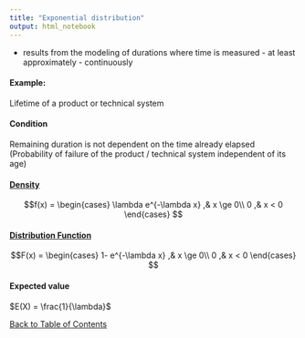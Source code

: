 ```yaml
---
title: "Exponential distribution"
output: html_notebook
---
```


- results from the modeling of durations where time is measured - at least approximately - continuously

#### Example:
Lifetime of a product or technical system

#### Condition
Remaining duration is not dependent on the time already elapsed (Probability of failure of the product / technical system independent of its age)

#### [Density](./density)

$$f(x) = \begin{cases}
\lambda e^{-\lambda x} ,& x \ge 0\\
0  ,& x < 0
\end{cases} $$

#### [Distribution Function](./distributionFunction.nb.html)
$$F(x) = \begin{cases}
 1- e^{-\lambda x} ,& x \ge 0\\
0  ,& x < 0
\end{cases} $$

#### Expected value
$E(X) = \frac{1}{\lambda}$

[Back to Table of Contents](../)